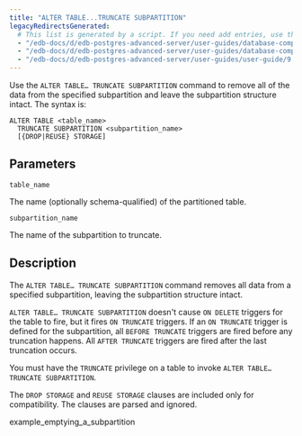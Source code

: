 ```yaml
---
title: "ALTER TABLE...TRUNCATE SUBPARTITION"
legacyRedirectsGenerated:
  # This list is generated by a script. If you need add entries, use the `legacyRedirects` key.
  - "/edb-docs/d/edb-postgres-advanced-server/user-guides/database-compatibility-for-oracle-developers-guide/9.6/Database_Compatibility_for_Oracle_Developers_Guide_v9.6.1.117.html"
  - "/edb-docs/d/edb-postgres-advanced-server/user-guides/database-compatibility-for-oracle-developers-guide/9.5/Database_Compatibility_for_Oracle_Developers_Guide.1.342.html"
  - "/edb-docs/d/edb-postgres-advanced-server/user-guides/user-guide/9.5/EDB_Postgres_Enterprise_Guide.1.066.html"
---
```


<div id="alter_table_truncate_subpartition" class="registered_link"></div>

Use the `ALTER TABLE… TRUNCATE SUBPARTITION` command to remove all of the data from the specified subpartition and leave the subpartition structure intact. The syntax is:

```text
ALTER TABLE <table_name>
  TRUNCATE SUBPARTITION <subpartition_name>
  [{DROP|REUSE} STORAGE]
```

## Parameters

`table_name`

 The name (optionally schema-qualified) of the partitioned table.

`subpartition_name`

 The name of the subpartition to truncate.

## Description

The `ALTER TABLE… TRUNCATE SUBPARTITION` command removes all data from a specified subpartition, leaving the subpartition structure intact.

`ALTER TABLE… TRUNCATE SUBPARTITION` doesn't cause `ON DELETE` triggers for the table to fire, but it fires `ON TRUNCATE` triggers. If an `ON TRUNCATE` trigger is defined for the subpartition, all `BEFORE TRUNCATE` triggers are fired before any truncation happens. All `AFTER TRUNCATE` triggers are fired after the last truncation occurs.

You must have the `TRUNCATE` privilege on a table to invoke `ALTER TABLE… TRUNCATE SUBPARTITION`.

The `DROP STORAGE` and `REUSE STORAGE` clauses are included only for compatibility. The clauses are parsed and ignored.

<div class="toctree" maxdepth="3">

example_emptying_a_subpartition

</div>
